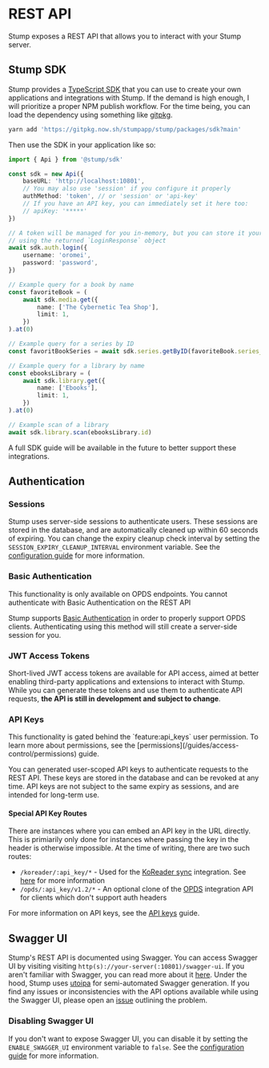 
# REST API

Stump exposes a REST API that allows you to interact with your Stump server.

## Stump SDK

Stump provides a [TypeScript SDK](https://github.com/stumpapp/stump/tree/main/packages/sdk) that you can use to create your own applications and integrations with Stump. If the demand is high enough, I will prioritize a proper NPM publish workflow. For the time being, you can load the dependency using something like [gitpkg](https://gitpkg.vercel.app/).

```bash copy
yarn add 'https://gitpkg.now.sh/stumpapp/stump/packages/sdk?main'
```

Then use the SDK in your application like so:

```ts filename="app.ts" copy
import { Api } from '@stump/sdk'

const sdk = new Api({
	baseURL: 'http://localhost:10801',
	// You may also use 'session' if you configure it properly
	authMethod: 'token', // or 'session' or 'api-key'
	// If you have an API key, you can immediately set it here too:
	// apiKey: '*****'
})

// A token will be managed for you in-memory, but you can store it yourself
// using the returned `LoginResponse` object
await sdk.auth.login({
	username: 'oromei',
	password: 'password',
})

// Example query for a book by name
const favoriteBook = (
	await sdk.media.get({
		name: ['The Cybernetic Tea Shop'],
		limit: 1,
	})
).at(0)

// Example query for a series by ID
const favoritBookSeries = await sdk.series.getByID(favoriteBook.series_id)

// Example query for a library by name
const ebooksLibrary = (
	await sdk.library.get({
		name: ['Ebooks'],
		limit: 1,
	})
).at(0)

// Example scan of a library
await sdk.library.scan(ebooksLibrary.id)
```

A full SDK guide will be available in the future to better support these integrations.

## Authentication

### Sessions

Stump uses server-side sessions to authenticate users. These sessions are stored in the database, and are automatically cleaned up within 60 seconds of expiring. You can change the expiry cleanup check interval by setting the `SESSION_EXPIRY_CLEANUP_INTERVAL` environment variable. See the [configuration guide](/guides/configuration) for more information.

### Basic Authentication

<Callout emoji="🔐">
	This functionality is only available on OPDS endpoints. You cannot authenticate with Basic
	Authentication on the REST API
</Callout>

Stump supports [Basic Authentication](https://developer.mozilla.org/en-US/docs/Web/HTTP/Authentication) in order to properly support OPDS clients. Authenticating using this method will still create a server-side session for you.

### JWT Access Tokens

Short-lived JWT access tokens are available for API access, aimed at better enabling third-party applications and extensions to interact with Stump. While you can generate these tokens and use them to authenticate API requests, **the API is still in development and subject to change**.

### API Keys

<Callout emoji="🔐">
	This functionality is gated behind the `feature:api_keys` user permission. To learn more about
	permissions, see the [permissions](/guides/access-control/permissions) guide.
</Callout>

You can generated user-scoped API keys to authenticate requests to the REST API. These keys are stored in the database and can be revoked at any time. API keys are not subject to the same expiry as sessions, and are intended for long-term use.

#### Special API Key Routes

There are instances where you can embed an API key in the URL directly. This is primiarily only done for instances where passing the key in the header is otherwise impossible. At the time of writing, there are two such routes:

- `/koreader/:api_key/*` - Used for the [KoReader sync](https://koreader.rocks) integration. See [here](/guides/integrations/koreader) for more information
- `/opds/:api_key/v1.2/*` - An optional clone of the [OPDS](/guides/opds) integration API for clients which don't support auth headers

For more information on API keys, see the [API keys](/guides/features/api-keys) guide.

## Swagger UI

Stump's REST API is documented using Swagger. You can access Swagger UI by visiting visiting `http(s)://your-server(:10801)/swagger-ui`. If you aren't familiar with Swagger, you can read more about it [here](https://swagger.io/). Under the hood, Stump uses [utoipa](https://github.com/juhaku/utoipa) for semi-automated Swagger generation. If you find any issues or inconsistencies with the API options available while using the Swagger UI, please open an [issue](https://github.com/stumpapp/stump/issues) outlining the problem.

### Disabling Swagger UI

If you don't want to expose Swagger UI, you can disable it by setting the `ENABLE_SWAGGER_UI` environment variable to `false`. See the [configuration guide](/guides/configuration) for more information.
